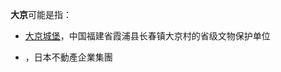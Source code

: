 '''大京'''可能是指：

* [[大京城堡|大京城堡]]，中国福建省霞浦县长春镇大京村的省级文物保护单位
* {{tsl|ja|大京|大京 (日本企業)}}，日本不動產企業集團

{{disambig|Cat=二字消歧义|D}}